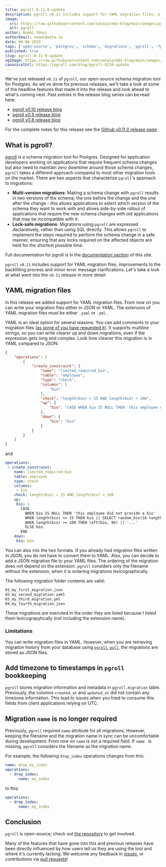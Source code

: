 ```yaml
---
title: pgroll 0.11.0 update
description: pgroll v0.11 includes support for YAML migration files, a fix for the bookkeeping of pgroll, and smaller usability improvements.
image:
  src: https://raw.githubusercontent.com/xataio/mdx-blog/main/images/pgroll-update-0-6-0@2x.jpg
  alt: pgroll
author: Noémi Ványi
authorEmail: noemi@xata.io
date: 04-08-2025
tags: ['open-source', 'postgres', 'schema', 'migrations', 'pgroll', 'fpSchemaMigrations', 'oss', 'yaml']
published: true
slug: pgroll-0-11-0-update
ogImage: https://raw.githubusercontent.com/xataio/mdx-blog/main/images/pgroll-update-0-6-0@2x.jpg
canonicalUrl: https://pgroll.com/blog/pgroll-0110-update
---
```


We've just released `v0.11` of `pgroll`, our open-source schema migration tool for Postgres. As we've done for previous releases, we'll take a look at some of the headline features that made it into the release and look ahead to what's coming next. Past entries in the release blog series can be read here:

- [pgroll v0.10 release blog](https://pgroll.com/blog/pgroll-10-update)
- [pgroll v0.9 release blog](https://pgroll.com/blog/pgroll-09-update)
- [pgroll v0.8 release blog](https://pgroll.com/blog/pgroll-080-update)

For the complete notes for this release see the [Github v0.11.0 release page](https://github.com/xataio/pgroll/releases/tag/v0.11.0).

## What is pgroll?

[pgroll](https://pgroll.com/) is a schema migration tool for Postgres. Designed for application developers working on applications that require frequent schema changes but also need to maintain zero downtime around those schema changes, `pgroll` takes a different approach compared to most other migration tools on the market. There are two aspects that characterize `pgroll`'s approach to migrations:

- **Multi-version migrations**: Making a schema change with `pgroll` results in two versions of the schema; the one before the change and the one after the change - this allows applications to select which version of the schema they want to work with and allows side-by-side rollout of applications that require the new schema changes with old applications that may be incompatible with it.
- **Lock-safe migrations**: Migrations using `pgroll` are expressed declaratively, rather than using SQL directly. This allows `pgroll` to implement the steps required to perform the schema change in a safe manner, ensuring that any locks required on the affected objects are held for the shortest possible time.

Full documentation for pgroll is in the [documentation section](https://pgroll.com/docs/latest/getting-started) of this site.

`pgroll` `v0.11` includes support for YAML migration files, improvements to the backfilling process and minor error message clarifications. Let's take a look at what went into the `v0.11` release in more detail:

## YAML migration files

In this release we added support for YAML migration files. From now on you can write your migration files either in JSON or YAML. The extension of YAML migration files must be either `.yaml` or `.yml`.

YAML is an ideal option for several reasons. You can add comments to your migration files ([as some of you have requested it](https://github.com/xataio/pgroll/issues/281)). It supports multiline strings, so you can write clearer up and down migrations, even if the expression gets long and complex. Look how cleaner this migration is in YAML compared to JSON:

```json
{
    "operations": [
        {
            "create_constraint": {
                "name": "limited_required_bio",
                "table": "employee",
                "type": "check",
                "columns": [
                    "bio"
                ],
                "check": "length(bio) > 15 AND length(bio) < 100",
                "up": {
                    "bio": "CASE WHEN bio IS NULL THEN 'this employee did not provide a bio' WHEN length(bio) <= 15 THEN bio || SELECT random_bio(16-length(bio)) WHEN length(bio) >= 100 THEN left(bio, 96) || '...' ELSE bio END",
                },
                "down": {
                    "bio": "bio"
                }
            }
        }
    ]
}
```
and

```yaml
operations:
 - create_constraint:
    name: limited_required_bio
    table: employee
    type: check
    columns:
     - bio
    check: length(bio) > 15 AND length(bio) < 100
    up:
     bio: >
       CASE
         WHEN bio IS NULL THEN 'this employee did not provide a bio'
         WHEN length(bio) <= 15 THEN bio || SELECT random_bio(16-length(bio))
         WHEN length(bio) >= 100 THEN left(bio, 96) || '...'
         ELSE bio
       END
    down:
     bio: bio
```

You can also mix the two formats. If you already had migration files written in JSON, you do not have to convert them to YAML. Also, you can decide to add a JSON migration file to your YAML files. The ordering of the migration does not depend on the extension. `pgroll` considers only the filename without the extension, when it is ordering migrations lexicographically.

The following migration folder contents are valid:

```sh
01_my_first_migration.json
02_my_second_migration.yaml
03_my_third_migration.yml
04_my_fourth_migration.json
```

These migrations are executed in the order they are listed because I listed them lexicograpyhcally (not including the extension name).

### Limitations

You can write migration files in YAML. However, when you are retrieving migration history from your database using [`pgroll pull`](https://pgroll.com/docs/latest/cli/pull), the migrations are stored as JSON files.

## Add timezone to timestamps in `pgroll` bookkeeping

`pgroll` stores migration information and metadata in `pgroll.migration` table. Previously, the columns `created_at` and `updated_at` did not contain any timezone information. This lead to issues when you tried to consume this fields from client applications relying on UTC.

## Migration `name` is no longer required

Previously, `pgroll` required `name` attribute for all migrations. However, keeping the filename and the migration name in sync can be uncomfortable during development. From now on `name` is not a required field. If `name ` is missing, `pgroll` considers the filename as the migration name.

For example, the following `drop_index` operations changes from this:

```yaml
name: drop_my_index
operations:
  - drop_index:
      name: my_index
```

to this:

```yaml
operations:
  - drop_index:
      name: my_index
```

## Conclusion

`pgroll` is open-source; check out [the repository](https://github.com/xataio/pgroll) to get involved.

Many of the features that have gone into this and previous releases have been directly influenced by how users tell us they are using the tool and where it's currently lacking. We welcome any feedback in [issues](https://github.com/xataio/pgroll/issues), or contributions via [pull requests](https://github.com/xataio/pgroll/pulls)!
